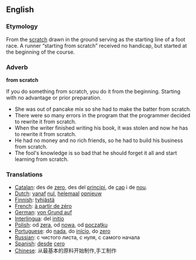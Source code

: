==English==

===Etymology===
From the [[scratch]] drawn in the ground serving as the starting line of a foot race. A runner &ldquo;starting from scratch&rdquo; received no handicap, but started at the beginning of the course.

===Adverb===
'''from scratch'''

If you do something from scratch, you do it from the beginning.  Starting with no advantage or prior preparation.

*She was out of pancake mix so she had to make the batter from scratch.
*There were so many errors in the program that the programmer decided to rewrite it from scratch.
*When the writer finished writing his book, it was stolen and now he has to rewrite it from scratch.
*He had no money and no rich friends, so he had to build his business from scratch.
*The fool's knowledge is so bad that he should forget it all and start learning from scratch.

===Translations===
*[[Catalan]]: des de [[zero]], des del [[principi]], de [[cap]] i de [[nou]].
*[[Dutch]]: [[vanaf]] [[nul]], [[helemaal]] [[opnieuw]]
*[[Finnish]]: [[tyhjästä]]
*[[French]]: [[à partir de zéro]]
*[[German]]: [[von Grund auf]]
*[[Interlingua]]: del [[initio]]
*[[Polish]]: od [[zera]], od [[nowa]], od [[początku]]
*[[Portuguese]]: do [[nada]], do [[início]], do [[zero]]
*[[Russian]]: с чистого листа, с нуля, с самого начала
*[[Spanish]]: [[desde]] [[cero]]
*[[Chinese]]: 从最基本的原料开始制作,手工制作